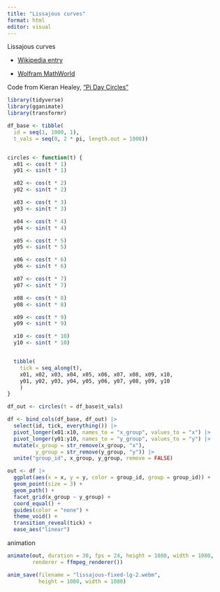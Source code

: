 ```yaml
---
title: "Lissajous curves"
format: html
editor: visual
---
```


Lissajous curves

* [Wikipedia entry](https://en.wikipedia.org/wiki/Lissajous_curve)

* [Wolfram MathWorld](https://mathworld.wolfram.com/LissajousCurve.html)




Code from Kieran Healey, ["Pi Day Circles"](https://kieranhealy.org/blog/archives/2024/03/14/pi-day-circles/)

```r
library(tidyverse)
library(gganimate)
library(transformr)
```


```r
df_base <- tibble(
  id = seq(1, 1000, 1),
  t_vals = seq(0, 2 * pi, length.out = 1000))


circles <- function(t) {
  x01 <- cos(t * 1)
  y01 <- sin(t * 1)

  x02 <- cos(t * 2)
  y02 <- sin(t * 2)

  x03 <- cos(t * 3)
  y03 <- sin(t * 3)

  x04 <- cos(t * 4)
  y04 <- sin(t * 4)

  x05 <- cos(t * 5)
  y05 <- sin(t * 5)

  x06 <- cos(t * 6)
  y06 <- sin(t * 6)

  x07 <- cos(t * 7)
  y07 <- sin(t * 7)

  x08 <- cos(t * 8)
  y08 <- sin(t * 8)

  x09 <- cos(t * 9)
  y09 <- sin(t * 9)

  x10 <- cos(t * 10)
  y10 <- sin(t * 10)


  tibble(
    tick = seq_along(t),
    x01, x02, x03, x04, x05, x06, x07, x08, x09, x10,
    y01, y02, y03, y04, y05, y06, y07, y08, y09, y10
    )
}

df_out <- circles(t = df_base$t_vals)

df <- bind_cols(df_base, df_out) |>
  select(id, tick, everything()) |>
  pivot_longer(x01:x10, names_to = "x_group", values_to = "x") |>
  pivot_longer(y01:y10, names_to = "y_group", values_to = "y") |>
  mutate(x_group = str_remove(x_group, "x"),
         y_group = str_remove(y_group, "y")) |>
  unite("group_id", x_group, y_group, remove = FALSE)

out <- df |>
  ggplot(aes(x = x, y = y, color = group_id, group = group_id)) +
  geom_point(size = 3) +
  geom_path() +
  facet_grid(x_group ~ y_group) +
  coord_equal() +
  guides(color = "none") +
  theme_void() +
  transition_reveal(tick) +
  ease_aes("linear")
```


animation

```r
animate(out, duration = 30, fps = 24, height = 1080, width = 1080,
        renderer = ffmpeg_renderer())

anim_save(filename = "lissajous-fixed-lg-2.webm",
          height = 1080, width = 1080)
```



